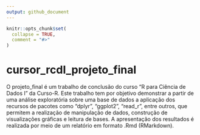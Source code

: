```yaml
---
output: github_document
---
```


<!-- README.md is generated from README.Rmd. Please edit that file -->

```r
knitr::opts_chunk$set(
  collapse = TRUE,
  comment = "#>"
)
```

# cursor_rcdI_projeto_final

<!-- badges: start -->
<!-- badges: end -->

O projeto_final é um trabalho de conclusão do curso "R para Ciência de Dados I" da Curso-R. Este trabalho tem por objetivo demonstrar a partir de uma análise exploratória sobre uma base de dados a aplicação dos recursos de pacotes como "dplyr", "ggplot2", "read_r", entre outros, que permitem a realização de manipulação de dados, construção de visualizações gráficas e leitura de bases.
A apresentação dos resultados é realizada por meio de um relatório em formato .Rmd (RMarkdown).

